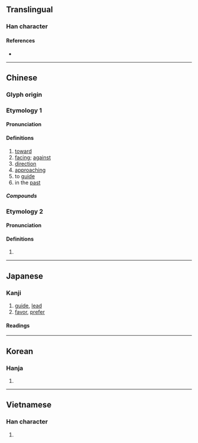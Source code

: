 {{also|向}}
{{character info/new}}
==Translingual==

===Han character===
{{Han char|rn=30|rad=口|as=16|sn=19|four=27227|canj=VLHBR|ids=⿱鄉向}}

====References====
* {{Han ref|kx=0213.380|dkj=04565|dj=0436.170|hdz=10698.080|uh=56AE|ud=22190|bh=C251|bd=49745}}

----

==Chinese==

===Glyph origin===
{{Han etym}}

===Etymology 1===
{{zh-forms|s=向}}

====Pronunciation====
{{zh-pron
|m=xiàng
|c=hoeng3
|mc=2
|oc=y,2
|ma=
|cat=
}}

====Definitions====
{{zh-hanzi}}

# [[toward]]
# [[facing]]; [[against]]
# [[direction]]
# [[approaching]]
# to [[guide]]
# in the [[past]]

=====Compounds=====
{{zh-der|嚮慕|嚮晦|嚮導|嚮導犬|心嚮往之|嚮明|嚮往|女生外嚮}}

===Etymology 2===

====Pronunciation====
{{zh-pron
|m=xiǎng
|c=hoeng2
|mc=1
|oc=n,1
|cat=
}}

====Definitions====
{{zh-hanzi}}

# {{rfdef|zh}}

----

==Japanese==

===Kanji===
{{ja-kanji|grade=|rs=口16}}

# [[guide]], [[lead]]
# [[favor]], [[prefer]]

====Readings====
{{ja-readings
|goon=こう<かう
|kanon=きょう<きやう
|kun=む-かう<む-かふ, さきに
}}

{{attention|ja|okurigana for "saki ni"?}}

----

==Korean==

===Hanja===
{{ko-hanja|hangeul=향|rv=hyang|mr=hyang}}

# {{rfdef|ko|sort=口16}}

----

==Vietnamese==

===Han character===
{{vi-hantu|[[hướng]], [[hưởng]]|rs=口16}}

# {{rfdef|vi|sort=口16}}